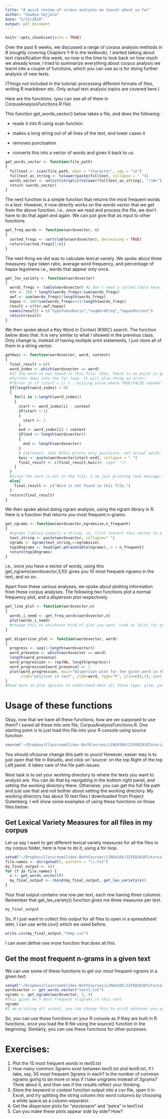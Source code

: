 ```yaml
---
title: "A quick review of corpus analyses we learnt about so far"
author: "Sowmya Vajjala"
date: "2/21/2018"
output: pdf_document
---
```


```r
knitr::opts_chunk$set(echo = TRUE)
```

Over the past 6 weeks, we discussed a range of corpus analysis methods in R (roughly covering Chapters 1--9 in the textbook). I started talking about text classification this week, so now is the time to look back on how much we already know. I tried to summarize everything about corpus analysis we learnt into a couple of functions, which you can use as is for doing further analysis of new texts. 

(Things not included in the tutorial: processing different formats of files, writing R markdown etc. Only actual text analysis topics are covered here.)

Here are the functions:
(you can see all of them in CorpusAnalysisFunctions.R file)

This function get_words_vector() below takes a file, and does the following:

- reads it into R using scan function

- makes a long string out of all lines of the text, and lower cases it

- removes punctuation

- converts this into a vector of words and gives it back to us.

```r
get_words_vector <- function(file_path)
{
  fulltext <- scan(file_path, what = "character", sep = "\n")
  fulltext_as_string <- tolower(paste(fulltext, collapse = " "))
  words_vector <- unlist(strsplit(tolower(fulltext_as_string), "\\W+"))
  return (words_vector)
}
```

The next function is a simple function that returns the most frequent words in a text. 
However, it now directly works on the words vector that we get from the above function. i.e., once we 
read and process the file, we don't have to do that again and again. We can just give that as input to other functions.
```r
get_freq_words <- function(wordsvector, n)
{
  sorted_freqs <- sort(table(wordsvector), decreasing = TRUE)
  return(sorted_freqs[1:n])
}
```

The next thing we did was to calculate lexical variety. We spoke about three measures: type token ratio, average word frequency, and percentage of hapax legomena i.e., words that appear only once. 
```r
get_lex_variety <- function(wordsvector)
{
  words_freqs <- table(wordsvector) #I don't need a sorted table here.
  ttr <- 100 * length(words_freqs)/sum(words_freqs)
  awf <- sum(words_freqs)/length(words_freqs)
  hapax <- 100*sum(words_freqs==1)/length(words_freqs)
  result = c(ttr,awf,hapax)
  names(result) = c("TypeTokenRatio","avgWordFreq","hapaxPercent")
  return(result)
}
```

We then spoke about a Key Word in Context (KWIC) search. The function below does that. It is very similar to what I showed in the previous class. Only change is, instead of having multiple print statements, I just store all of them in a string vector.
```r
getKwic <- function(wordsvector, word, context)
{
  final_result = c()
  word_index <- which(wordsvector == word)
  #If the word is not found in this file: then, there is no point in going 
  #further down into the for loop. It will also throw an error: 
  #"Error in if (start < 1) { : missing value where TRUE/FALSE needed"
  if(length(word_index) > 0)
  {
    for(i in 1:length(word_index)) 
    {
      start <- word_index[i] - context
      if(start < 1)
      {
        start <- 1
      }
      end <- word_index[i] + context
      if(end >= length(wordsvector))
      {
        end <- length(wordsvector)
      }
      # cat(start, end) #This prints only positions, not actual words.
      kwic <- paste(wordsvector[start:end], collapse = " ")
      final_result <- c(final_result,kwic)#, sep=" ")) 
    }
  }
  #Since the word is not in the file, I am just printing that message and moving on.
  else{
    final_result <- c("Word is not found in this file.")
  }
  return(final_result)
}
```

We then spoke about doing ngram analysis, using the ngram library in R. Here is a function that returns you most frequent n-grams:
```r
get_ngrams <- function(wordsvector,ngramsize,n_frequent)
{
  #ngrams library expects a string, so, first convert this vector to a string.
  text_string <- paste(wordsvector, collapse=" ")
  ngrams <- ngram(text_string,n=ngramsize)
  top10ngrams <- head(get.phrasetable(ngrams), n = n_frequent)
  return(top10ngrams)
}
```
i.e., once you have a vector of words, using this get_ngrams(wordsvector,3,10) gives you 10 most frequent ngrams in the text, and so on.

Apart from these various analyses, we spoke about plotting information from these corpus analyses. The following two functions plot a normal frequency plot, and a dispersion plot respectively.
```r
get_line_plot <- function(wordsvector,n)
{
  words_i_need <- get_freq_words(wordsvector,n)
  plot(words_i_need) 
  #change this to whichever kind of plot you want. Look at ?plot for options. 
}

get_dispersion_plot <- function(wordsvector, word)
{
  progress <- seq(1:length(wordsvector))
  word_presence <- which(wordsvector == word)
  length(word_presence)
  word_progression <- rep(NA, length(progress))
  word_progression[word_presence] <- 1
  plot(word_progression, main="Dispersion plot for the given word in the given vector",
       xlab="position in text", ylab=word, type="h", ylim=c(0,1), yaxt = 'n')
}
#Read more on plot options to understand what all these type, ylim, yaxt etc mean
```

# Usage of these functions

Okay, now that we have all these functions, how are we supposed to use them?
I saved all these into one file, CorpusAnalysisFunctions.R. One starting point is to just load this file into your R console using source function:
```r
source('~/Dropbox/ClassroomSlides-BothCourses/LING410X/22FEB2018Tutorial/CorpusAnalysisFunctions.R')
```
You should ofcourse change this path to yours! However, easier way is to just open that file in Rstudio, and click on 'source' on the top Right of the top Left panel. It takes care of the file path issues.

Next task is to set your working directory to where the texts you want to analyze are. You can do that by navigating in the bottom right panel, and setting the working directory there. Otherwise, you can get the full file path and just use that and not bother about setting the working directory. My working directory has about 10 text files I downloaded from Project Gutenberg. I will show some examples of using these functions on those files below:

## Get Lexical Variety Measures for all files in my corpus
Let us say I want to get different lexical variety measures for all the files in my corpus folder, here is how to do it, using a for loop.

```r
setwd("~/Dropbox/ClassroomSlides-BothCourses/LING410X/22FEB2018Tutorial/corpus")
file.names <- dir(getwd(), pattern = "\\.txt")
my_final_output <- c()
for (f in file.names) {
  x <- get_words_vector(f)
  my_final_output <- rbind(my_final_output, get_lex_variety(x))
}
```
Your final output contains one row per text, each row having three columns. Remember that get_lex_variety() function gives me three measures per text. 
```r
my_final_output
```
So, if I just want to collect this output for all files to open in a spreadsheet later, I can use write.csv() which we used before.
```r
write.csv(my_final_output,"temp.csv")
```
I can even define one more function that does all this.   

## Get the most frequent n-grams in a given text
We can use some of these functions to get our most frequent ngrams in a given text. 
```r
setwd("~/Dropbox/ClassroomSlides-BothCourses/LING410X/22FEB2018Tutorial/corpus")
wordsvector <- get_words_vector("text1.txt")
ngrams <- get_ngrams(wordsvector, 3, 5)
#This gives me 5 most frequent trigrams in this text.
ngrams
#I am printing all output, you can change this to print whatever you want.
```

So, you can use these functions on your R console as if they are built in R functions, once you load the R file using the source() function in the beginning. Similarly, you can use these functions for other purposes.

# Exercises:
1. Plot the 15 most frequent words in text5.txt
2. How many common 3grams exist between text5.txt and text6.txt, if I take, say, 50 most frequent 3grams in each? Is the number of common ngrams going to be more or less if I take unigrams instead of 3grams? Think about it, and then see if the results reflect your thinking. 
3. Store the keyword in context function output into a csv file, open it in Excel, and try splitting the string column into word columns by choosing a white space as a column separator.
4. Get the dispersion plots for "stockmann" and "petra" in text1.txt 
5. Can you make these plots appear side by side? How?